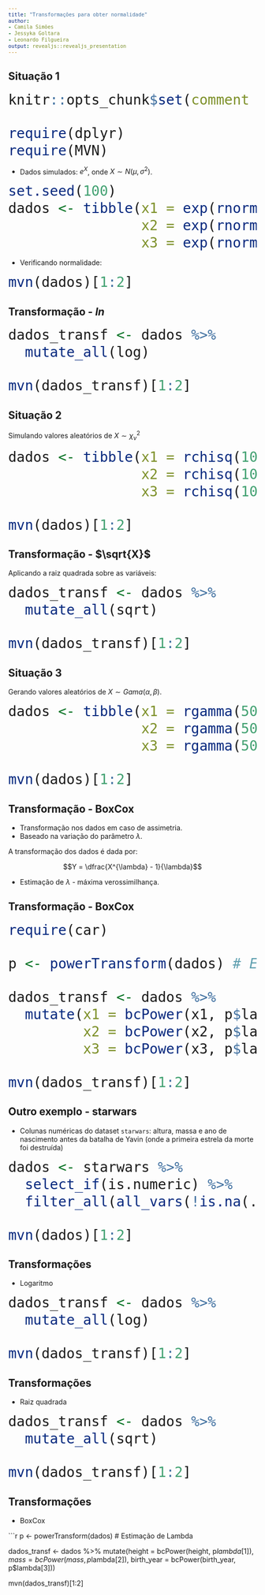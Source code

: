 ```yaml
---
title: "Transformações para obter normalidade"
author:
- Camila Simões 
- Jessyka Goltara 
- Leonardo Filgueira
output: revealjs::revealjs_presentation
---
```



## Situação 1


<style type="text/css">

body, td {
   font-size: 14px;
}
code.r{
  font-size: 28px;
}
pre {
  font-size: 12px
}
</style>


```r
knitr::opts_chunk$set(comment = NA)

require(dplyr)
require(MVN)
```

- Dados simulados: $e^{X}$, onde $X \sim N(\mu, \sigma^2)$.

```r
set.seed(100)
dados <- tibble(x1 = exp(rnorm(100, 2, 5)),
                x2 = exp(rnorm(100, 2.5, 15)),
                x3 = exp(rnorm(100, 2.5, 15)))
```

- Verificando normalidade:

```r
mvn(dados)[1:2]
```

## Transformação - $ln$

```r
dados_transf <- dados %>% 
  mutate_all(log)

mvn(dados_transf)[1:2]
```

## Situação 2

Simulando valores aleatórios de $X \sim \chi^2_\nu$

```r
dados <- tibble(x1 = rchisq(100, 15),
                x2 = rchisq(100, 300),
                x3 = rchisq(100, 72))

mvn(dados)[1:2]
```

## Transformação - $\sqrt{X}$

Aplicando a raiz quadrada sobre as variáveis:

```r
dados_transf <- dados %>% 
  mutate_all(sqrt) 

mvn(dados_transf)[1:2]
```

## Situação 3

Gerando valores aleatórios de $X \sim Gama(\alpha, \beta)$.

```r
dados <- tibble(x1 = rgamma(500, 10, 50),
                x2 = rgamma(500, 75, 5),
                x3 = rgamma(500, 100, 2))

mvn(dados)[1:2]
```

## Transformação - BoxCox

- Transformação nos dados em caso de assimetria. 
- Baseado na variação do parâmetro $\lambda$.

A transformação dos dados é dada por:

$$Y = \dfrac{X^{\lambda} - 1}{\lambda}$$

- Estimação de $\lambda$ - máxima verossimilhança.

## Transformação - BoxCox

```r
require(car)

p <- powerTransform(dados) # Estimação de Lambda

dados_transf <- dados %>% 
  mutate(x1 = bcPower(x1, p$lambda[1]),
         x2 = bcPower(x2, p$lambda[2]),
         x3 = bcPower(x3, p$lambda[3]))

mvn(dados_transf)[1:2]
```

## Outro exemplo - starwars

- Colunas numéricas do dataset `starwars`: altura, massa e ano de nascimento antes da batalha de Yavin (onde a primeira estrela da morte foi destruída)

```r
dados <- starwars %>% 
  select_if(is.numeric) %>% 
  filter_all(all_vars(!is.na(.)))

mvn(dados)[1:2]
```

## Transformações

- Logaritmo

```r
dados_transf <- dados %>% 
  mutate_all(log)

mvn(dados_transf)[1:2]
```

## Transformações

- Raiz quadrada

```r
dados_transf <- dados %>% 
  mutate_all(sqrt)

mvn(dados_transf)[1:2]
```

## Transformações

- BoxCox

```r
p <- powerTransform(dados) # Estimação de Lambda

dados_transf <- dados %>% 
  mutate(height = bcPower(height, p$lambda[1]),
         mass = bcPower(mass, p$lambda[2]),
         birth_year = bcPower(birth_year, p$lambda[3]))

mvn(dados_transf)[1:2]
